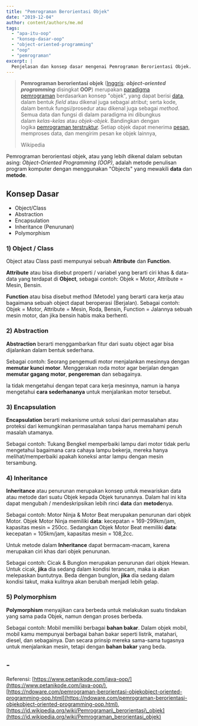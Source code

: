 ```yaml
---
title: "Pemrograman Berorientasi Objek"
date: "2019-12-04"
author: content/authors/me.md
tags:
  - "apa-itu-oop"
  - "konsep-dasar-oop"
  - "object-oriented-programming"
  - "oop"
  - "pemrograman"
excerpt: |
  Penjelasan dan konsep dasar mengenai Pemrograman Berorientasi Objek.
---
```


> **Pemrograman berorientasi objek** ([Inggris](https://id.wikipedia.org/wiki/Bahasa_Inggris): _**object-oriented programming**_ disingkat **OOP**) merupakan [paradigma pemrograman](https://id.wikipedia.org/wiki/Paradigma_pemrograman) berdasarkan konsep "objek", yang dapat berisi [data](https://id.wikipedia.org/wiki/Data), dalam bentuk _field_ atau dikenal juga sebagai atribut; serta kode, dalam bentuk fungsi/prosedur atau dikenal juga sebagai _method_. Semua data dan fungsi di dalam paradigma ini dibungkus dalam _kelas-kelas_ atau _objek-objek_. Bandingkan dengan logika [pemrograman terstruktur](https://id.wikipedia.org/wiki/Pemrograman_terstruktur). Setiap objek dapat menerima [pesan](https://id.wikipedia.org/wiki/Pesan), memproses data, dan mengirim pesan ke objek lainnya,
>
> Wikipedia

Pemrograman berorientasi objek, atau yang lebih dikenal dalam sebutan asing: _Object-Oriented Programming (OOP)_, adalah metode penulisan program komputer dengan menggunakan "Objects" yang mewakili **data** dan **metode**.

## Konsep Dasar

- Object/Class
- Abstraction
- Encapsulation
- Inheritance (Penurunan)
- Polymorphism

### 1) Object / Class

Object atau Class pasti mempunyai sebuah **Attribute** dan **Function**.

**Attribute** atau bisa disebut properti / variabel yang berarti ciri khas & data-data yang terdapat di **Object**, sebagai contoh: Objek = Motor, Attribute = Mesin, Bensin.

**Function** atau bisa disebut method (Metode) yang berarti cara kerja atau bagaimana sebuah object dapat beroperasi (Berjalan). Sebagai contoh: Objek = Motor, Attribute = Mesin, Roda, Bensin, Function = Jalannya sebuah mesin motor, dan jika bensin habis maka berhenti.

### 2) Abstraction

**Abstraction** berarti menggambarkan fitur dari suatu object agar bisa dijalankan dalam bentuk sederhana.

Sebagai contoh: Seorang pengemudi motor menjalankan mesinnya dengan **memutar kunci motor**. Menggerakan roda motor agar berjalan dengan **memutar gagang motor**, **pengereman** dan sebagainya.

Ia tidak mengetahui dengan tepat cara kerja mesinnya, namun ia hanya mengetahui **cara sederhananya** untuk menjalankan motor tersebut.

### 3) Encapsulation

**Encapsulation** berarti mekanisme untuk solusi dari permasalahan atau proteksi dari kemungkinan permasalahan tanpa harus memahami penuh masalah utamanya.

Sebagai contoh: Tukang Bengkel memperbaiki lampu dari motor tidak perlu mengetahui bagaimana cara cahaya lampu bekerja, mereka hanya melihat/memperbaiki apakah koneksi antar lampu dengan mesin tersambung.

### 4) Inheritance

**Inheritance** atau penurunan merupakan konsep untuk mewariskan data atau metode dari suatu Objek kepada Objek turunannya. Dalam hal ini kita dapat mengubah / mendeskripsikan lebih rinci **data** dan **metode**nya.

Sebagai contoh: Motor Ninja & Motor Beat merupakan penurunan dari objek Motor. Objek Motor Ninja memiliki **data**: kecepatan = 169-299km/jam, kapasitas mesin = 250cc. Sedangkan Objek Motor Beat memiliki **data**: kecepatan = 105km/jam, kapasitas mesin = 108,2cc.

Untuk metode dalam **Inheritance** dapat bermacam-macam, karena merupakan ciri khas dari objek penurunan.

Sebagai contoh: Cicak & Bunglon merupakan penurunan dari objek Hewan. Untuk cicak, **jika** dia sedang dalam kondisi terancam, maka ia akan melepaskan buntutnya. Beda dengan bunglon, **jika** dia sedang dalam kondisi takut, maka kulitnya akan berubah menjadi lebih gelap.

### 5) Polymorphism

**Polymorphism** menyajikan cara berbeda untuk melakukan suatu tindakan yang sama pada Objek, namun dengan proses berbeda.

Sebagai contoh: Mobil memiliki berbagai **bahan bakar**. Dalam objek mobil, mobil kamu mempunyai berbagai bahan bakar seperti listrik, matahari, diesel, dan sebagainya. Dan secara prinsip mereka sama-sama tugasnya untuk menjalankan mesin, tetapi dengan **bahan bakar** yang beda.

## \-

Referensi: [https://www.petanikode.com/java-oop/](https://www.petanikode.com/java-oop/), [https://ndoware.com/pemrograman-berorientasi-objekobject-oriented-programming-oop.html](https://ndoware.com/pemrograman-berorientasi-objekobject-oriented-programming-oop.html), [https://id.wikipedia.org/wiki/Pemrograman\_berorientasi\_objek](https://id.wikipedia.org/wiki/Pemrograman_berorientasi_objek)
